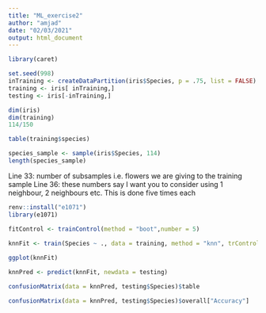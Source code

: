 ```yaml
---
title: "ML_exercise2"
author: "amjad"
date: "02/03/2021"
output: html_document
---
```


```r
library(caret)
```

```r
set.seed(998)
inTraining <- createDataPartition(iris$Species, p = .75, list = FALSE)
training <- iris[ inTraining,]
testing <- iris[-inTraining,]

dim(iris)
dim(training)
114/150

table(training$species)

species_sample <- sample(iris$Species, 114)
length(species_sample)

```
Line 33: number of subsamples i.e. flowers we are giving to the training sample
Line 36: these numbers say I want you to consider using 1 neighbour, 2 neighbours etc. This is done five times each

```r
renv::install("e1071")
library(e1071)

fitControl <- trainControl(method = "boot",number = 5)

knnFit <- train(Species ~ ., data = training, method = "knn", trControl = fitControl, tuneGrid = data.frame(k = c(1,2,5,10,20)))
                
ggplot(knnFit)
```
```r
knnPred <- predict(knnFit, newdata = testing)
```

```r
confusionMatrix(data = knnPred, testing$Species)$table
```

```r
confusionMatrix(data = knnPred, testing$Species)$overall["Accuracy"]

```


